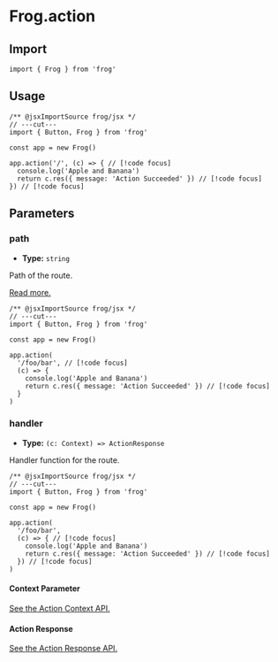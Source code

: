 # Frog.action

## Import

```tsx twoslash
import { Frog } from 'frog'
```

## Usage

```tsx twoslash
/** @jsxImportSource frog/jsx */
// ---cut---
import { Button, Frog } from 'frog'

const app = new Frog()

app.action('/', (c) => { // [!code focus]
  console.log('Apple and Banana')
  return c.res({ message: 'Action Succeeded' }) // [!code focus]
}) // [!code focus]
```

## Parameters

### path

- **Type:** `string`

Path of the route.

[Read more.](/concepts/routing)

```tsx twoslash
/** @jsxImportSource frog/jsx */
// ---cut---
import { Button, Frog } from 'frog'

const app = new Frog()

app.action(
  '/foo/bar', // [!code focus]
  (c) => {
    console.log('Apple and Banana')
    return c.res({ message: 'Action Succeeded' }) // [!code focus]
  }
) 
```

### handler

- **Type:** `(c: Context) => ActionResponse`

Handler function for the route.

```tsx twoslash
/** @jsxImportSource frog/jsx */
// ---cut---
import { Button, Frog } from 'frog'

const app = new Frog()

app.action(
  '/foo/bar',
  (c) => { // [!code focus]
    console.log('Apple and Banana')
    return c.res({ message: 'Action Succeeded' }) // [!code focus]
  }) // [!code focus]
) 
```

#### Context Parameter

[See the Action Context API.](/reference/frog-action-context)

#### Action Response

[See the Action Response API.](/reference/frog-action-response)
